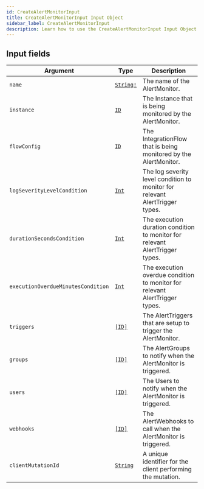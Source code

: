 ```yaml
---
id: CreateAlertMonitorInput
title: CreateAlertMonitorInput Input Object
sidebar_label: CreateAlertMonitorInput
description: Learn how to use the CreateAlertMonitorInput Input Object for Prismatic's API.
---
```


## Input fields

| Argument                           | Type                                      | Description                                                                  |
| ---------------------------------- | ----------------------------------------- | ---------------------------------------------------------------------------- |
| `name`                             | [`String!`](api/schema/scalar/String.mdx) | The name of the AlertMonitor.                                                |
| `instance`                         | [`ID`](api/schema/scalar/ID.mdx)          | The Instance that is being monitored by the AlertMonitor.                    |
| `flowConfig`                       | [`ID`](api/schema/scalar/ID.mdx)          | The IntegrationFlow that is being monitored by the AlertMonitor.             |
| `logSeverityLevelCondition`        | [`Int`](api/schema/scalar/Int.mdx)        | The log severity level condition to monitor for relevant AlertTrigger types. |
| `durationSecondsCondition`         | [`Int`](api/schema/scalar/Int.mdx)        | The execution duration condition to monitor for relevant AlertTrigger types. |
| `executionOverdueMinutesCondition` | [`Int`](api/schema/scalar/Int.mdx)        | The execution overdue condition to monitor for relevant AlertTrigger types.  |
| `triggers`                         | [`[ID]`](api/schema/scalar/ID.mdx)        | The AlertTriggers that are setup to trigger the AlertMonitor.                |
| `groups`                           | [`[ID]`](api/schema/scalar/ID.mdx)        | The AlertGroups to notify when the AlertMonitor is triggered.                |
| `users`                            | [`[ID]`](api/schema/scalar/ID.mdx)        | The Users to notify when the AlertMonitor is triggered.                      |
| `webhooks`                         | [`[ID]`](api/schema/scalar/ID.mdx)        | The AlertWebhooks to call when the AlertMonitor is triggered.                |
| `clientMutationId`                 | [`String`](api/schema/scalar/String.mdx)  | A unique identifier for the client performing the mutation.                  |
